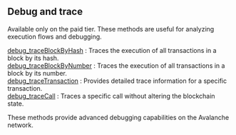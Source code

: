 
<Meta
  title="Avalanche debug and trace info | dRPC"
/>

## Debug and trace

Available only on the paid tier. These methods are useful for analyzing execution flows and debugging.

[debug_traceBlockByHash](/avalanche-api/debugandtrace/debug_traceBlockByHash) : Traces the execution of all transactions in a block by its hash. \
[debug_traceBlockByNumber](/avalanche-api/debugandtrace/debug_traceBlockByNumber) : Traces the execution of all transactions in a block by its number. \
[debug_traceTransaction](/avalanche-api/debugandtrace/debug_traceTransaction) : Provides detailed trace information for a specific transaction. \
[debug_traceCall](/avalanche-api/debugandtrace/debug_traceCall) : Traces a specific call without altering the blockchain state.

These methods provide advanced debugging capabilities on the Avalanche network.

<Space h={16} />
<GetStarted />
